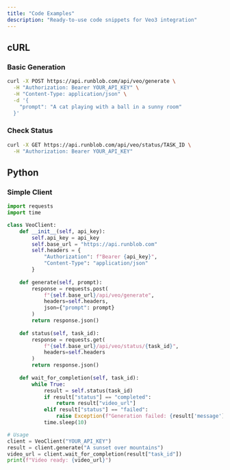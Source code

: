 ```yaml
---
title: "Code Examples"
description: "Ready-to-use code snippets for Veo3 integration"
---
```


## cURL

### Basic Generation
```bash
curl -X POST https://api.runblob.com/api/veo/generate \
  -H "Authorization: Bearer YOUR_API_KEY" \
  -H "Content-Type: application/json" \
  -d '{
    "prompt": "A cat playing with a ball in a sunny room"
  }'
```

### Check Status
```bash
curl -X GET https://api.runblob.com/api/veo/status/TASK_ID \
  -H "Authorization: Bearer YOUR_API_KEY"
```

## Python

### Simple Client
```python
import requests
import time

class VeoClient:
    def __init__(self, api_key):
        self.api_key = api_key
        self.base_url = "https://api.runblob.com"
        self.headers = {
            "Authorization": f"Bearer {api_key}",
            "Content-Type": "application/json"
        }
    
    def generate(self, prompt):
        response = requests.post(
            f"{self.base_url}/api/veo/generate",
            headers=self.headers,
            json={"prompt": prompt}
        )
        return response.json()
    
    def status(self, task_id):
        response = requests.get(
            f"{self.base_url}/api/veo/status/{task_id}",
            headers=self.headers
        )
        return response.json()
    
    def wait_for_completion(self, task_id):
        while True:
            result = self.status(task_id)
            if result["status"] == "completed":
                return result["video_url"]
            elif result["status"] == "failed":
                raise Exception(f"Generation failed: {result['message']}")
            time.sleep(10)

# Usage
client = VeoClient("YOUR_API_KEY")
result = client.generate("A sunset over mountains")
video_url = client.wait_for_completion(result["task_id"])
print(f"Video ready: {video_url}")
```


